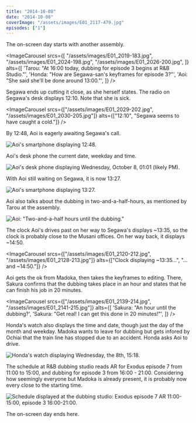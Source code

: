 ```yaml
---
title: "2014-10-08"
date: "2014-10-08"
coverImage: "/assets/images/E01_2117-479.jpg"
episodes: ["1"]
---
```


The on-screen day starts with another assembly.

<ImageCarousel
  srcs={[
    "/assets/images/E01_2019-183.jpg",
    "/assets/images/E01_2024-198.jpg",
    "/assets/images/E01_2026-200.jpg",
  ]}
  alts={[
    'Tarou: "At 16:00 today, dubbing for episode 3 begins at R&B Studio."',
    'Honda: "How are Segawa-san\'s keyframes for episode 3?"',
    'Aoi: "She said she\'ll be done around 13:00."',
  ]}
/>

Segawa ends up cutting it close, as she herself states. The radio on Segawa's desk displays 12:10. Note that she is sick.

<ImageCarousel
  srcs={["/assets/images/E01_2029-202.jpg", "/assets/images/E01_2030-205.jpg"]}
  alts={["12:10", "Segawa seems to have caught a cold."]}
/>

By 12:48, Aoi is eagerly awaiting Segawa's call.

![Aoi's smartphone displaying 12:48.](/assets/images/E01_2033-206.jpg)

Aoi's desk phone the current date, weekday and time.

![Aoi's desk phone displaying Wednesday, October 8, 01:01 (likely PM).](/assets/images/E01_2046.jpg)

With Aoi still waiting on Segawa, it is now 13:27.

![Aoi's smartphone displaying 13:27.](/assets/images/E01_2057-208.jpg)

Aoi also talks about the dubbing in two-and-a-half-hours, as mentioned by Tarou at the assembly.

![Aoi: "Two-and-a-half hours until the dubbing."](/assets/images/E01_2057-211.jpg)

The clock Aoi's drives past on her way to Segawa's displays ~13:35, so the clock is probably close to the Musani offices. On her way back, it displays ~14:50.

<ImageCarousel
  srcs={["/assets/images/E01_2120-212.jpg", "/assets/images/E01_2128-213.jpg"]}
  alts={["Clock displaying ~13:35...", "... and ~14:50."]}
/>

Aoi gets the ok from Madoka, then takes the keyframes to editing. There, Sakura confirms that the dubbing takes place in an hour and states that he can finish his job in 20 minutes.

<ImageCarousel
  srcs={["/assets/images/E01_2139-214.jpg", "/assets/images/E01_2141-215.jpg"]}
  alts={[
    'Sakura: "An hour until the dubbing?',
    'Sakura: "Get real! I can get this done in 20 minutes!"',
  ]}
/>

Honda's watch also displays the time and date, though just the day of the month and weekday. Madoka wants to leave for dubbing but gets infored by Ochiai that the train line has stopped due to an accident. Honda asks Aoi to drive.

![Honda's watch displaying Wednesday, the 8th, 15:18.](/assets/images/E01_2144.jpg)

The schedule at R&B dubbing studio reads AR for Exodus episode 7 from 11:00 to 15:00, and dubbing for episode 3 from 16:00 - 21:00. Considering how seemingly everyone but Madoka is already present, it is probably now every close to the starting time.

![Schedule displayed at the dubbing studio: Exodus episode 7 AR 11:00-15:00, episode 3 16:00-21:00.](/assets/images/E01_2223-216.jpg)

The on-screen day ends here.
